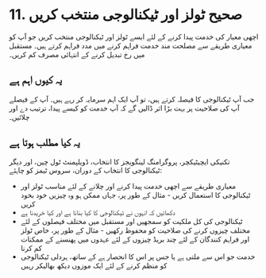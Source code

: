 # 11. صحیح ٹولز اور ٹیکنالوجی منتخب کریں

اچھی معیار کی خدمت پیدا کرنے کے لئے ایسے ٹولز اور ٹیکنالوجی منتخب کریں جو آپ کو معیاری طریقے سے مصلحت مند خدمت فراہم کرنے میں مدد فراہم کرتے ہیں۔ مستقبل میں رخ تبدیل کرنے کے انتہائی مصرف کم کریں۔

## یہ کیوں اہم ہے

جب آپ ٹیکنالوجی کا فیصلہ کرتے ہیں، تو آپ ایک اہم سرمایہ کر رہے ہیں۔ آپ کے فیصلے آپ کی صلاحیت پر بہت بڑا اثر ڈالیں گے کہ آپ خدمت کو کیسے پیدا، ترتیب دے اور چلائیں۔

## یہ کیا مطلب ہوتا ہے

تکنیکی ایچیٹیکچر، پروگرامنگ لینگویجز کا انتخاب، ڈویلپمنٹ ٹول چین، اور دیگر ٹیکنالوجی کا انتخاب کے دوران، سروس ٹیمز کو چاہئے:

- معیاری طریقے سے اچھی خدمت پیدا کرنے اور چلانے کے لئے مناسب ٹولز اور ٹیکنالوجی کا استعمال کریں - مثال کے طور پر، جہاں ممکن ہو وہ چیزیں خود بخود کریں
- دکھائیں کہ انہوں نے ٹیکنالوجی کا کیا بنانا ہے اور کیا خریدنا ہے
- ٹیکنالوجی کی کل ملکیت کو سمجھیں اور مستقبل میں مختلف فیصلوں کے لئے مختلف چیزوں کرنے کی صلاحیت کو محفوظ رکھیں - مثال کے طور پر، خاص ٹولز اور فراہم کنندگان کے لئے چند بریڈ چیزوں کے لئے عہدوں میں پھنسنے کے ممکنات کم کرنا
- خدمت جو اس سے ملتی ہے یا جس پر اس کا انحصار ہے کے ساتھ، ہردلی ٹیکنالوجی کو منظم کرنے کے لئے ایک موزوں دیکھ بھالیکر رہیں
